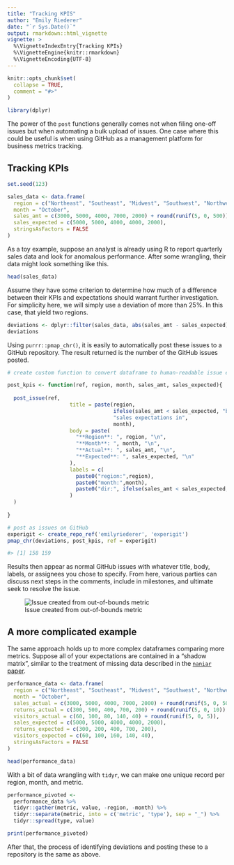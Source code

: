 ```yaml
---
title: "Tracking KPIS"
author: "Emily Riederer"
date: "`r Sys.Date()`"
output: rmarkdown::html_vignette
vignette: >
  %\VignetteIndexEntry{Tracking KPIs}
  %\VignetteEngine{knitr::rmarkdown}
  %\VignetteEncoding{UTF-8}
---
```


```r
knitr::opts_chunk$set(
  collapse = TRUE,
  comment = "#>"
)

library(dplyr)
```

The power of the `post` functions generally comes not when filing one-off issues but when automating a bulk upload of issues. One case where this could be useful is when using GitHub as a management platform for business metrics tracking. 

## Tracking KPIs

```r
set.seed(123)

sales_data <- data.frame(
  region = c("Northeast", "Southeast", "Midwest", "Southwest", "Northwest"),
  month = "October",
  sales_amt = c(3000, 5000, 4000, 7000, 2000) + round(runif(5, 0, 500)),
  sales_expected = c(5000, 5000, 4000, 4000, 2000),
  stringsAsFactors = FALSE
)
```

As a toy example, suppose an analyst is already using R to report quarterly sales data and look for anomalous performance. After some wrangling, their data might look something like this.

```r
head(sales_data)
```

Assume they have some criterion to determine how much of a difference between their KPIs and expectations should warrant further investigation. For simplicity here, we will simply use a deviation of more than 25%. In this case, that yield two regions. 

```r
deviations <- dplyr::filter(sales_data, abs(sales_amt - sales_expected) >= 0.25 * sales_expected )
deviations
```

Using `purrr::pmap_chr()`, it is easily to automatically post these issues to a GitHub repository. The result returned is the number of the GitHub issues posted. 

```r
# create custom function to convert dataframe to human-readable issue elements

post_kpis <- function(ref, region, month, sales_amt, sales_expected){
  
  post_issue(ref,
                    title = paste(region, 
                                  ifelse(sales_amt < sales_expected, "below", "above"), 
                                  "sales expectations in", 
                                  month),
                    body = paste(
                      "**Region**: ", region, "\n",
                      "**Month**: ", month, "\n",
                      "**Actual**: ", sales_amt, "\n",
                      "**Expected**: ", sales_expected, "\n"
                    ), 
                    labels = c(
                      paste0("region:",region),
                      paste0("month:",month),
                      paste0("dir:", ifelse(sales_amt < sales_expected, "below", "above"))
                    )
  )
  
}

# post as issues on GitHub 
experigit <- create_repo_ref('emilyriederer', 'experigit')
pmap_chr(deviations, post_kpis, ref = experigit)
```

```r
#> [1] 158 159
```


Results then appear as normal GitHub issues with whatever title, body, labels, or assignees you chose to specify. From here, various parties can discuss next steps in the comments, include in milestones, and ultimate seek to resolve the issue.

![Issue created from out-of-bounds metric](post_kpi.PNG)

## A more complicated example

The same approach holds up to more complex dataframes comparing more metrics. Suppose all of your expectations are contained in a "shadow matrix", similar to the treatment of missing data described in the [`naniar` paper](https://arxiv.org/abs/1809.02264). 

```r
performance_data <- data.frame(
  region = c("Northeast", "Southeast", "Midwest", "Southwest", "Northwest"),
  month = "October",
  sales_actual = c(3000, 5000, 4000, 7000, 2000) + round(runif(5, 0, 500)),
  returns_actual = c(300, 500, 400, 700, 200) + round(runif(5, 0, 10)),
  visitors_actual = c(60, 100, 80, 140, 40) + round(runif(5, 0, 5)),
  sales_expected = c(5000, 5000, 4000, 4000, 2000),
  returns_expected = c(300, 200, 400, 700, 200),
  visitors_expected = c(60, 100, 160, 140, 40),
  stringsAsFactors = FALSE
)
```

```r
head(performance_data)
```

With a bit of data wrangling with `tidyr`, we can make one unique record per region, month, and metric.

```r
performance_pivoted <-
  performance_data %>%
  tidyr::gather(metric, value, -region, -month) %>%
  tidyr::separate(metric, into = c('metric', 'type'), sep = "_") %>%
  tidyr::spread(type, value)

print(performance_pivoted)
```

After that, the process of identifying deviations and posting these to a repository is the same as above.
